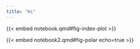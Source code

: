 ```yaml
---
title: "Hi"
---
```


{{< embed notebook.qmd#fig-index-plot >}}

{{< embed notebook2.qmd#fig-polar echo=true >}}